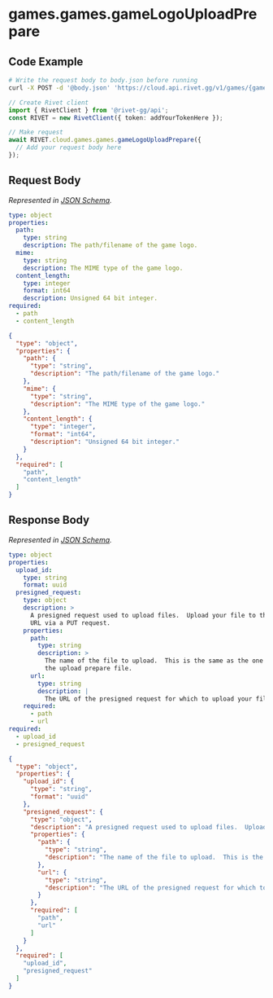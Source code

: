 
# games.games.gameLogoUploadPrepare

## Code Example

<CodeGroup title='Request' tag='POST' label='https://cloud.api.rivet.gg/v1/games/{game_id}/logo-upload/prepare'>

```bash {{ title: 'cURL' }}
# Write the request body to body.json before running
curl -X POST -d '@body.json' 'https://cloud.api.rivet.gg/v1/games/{game_id}/logo-upload/prepare'
```

```ts
// Create Rivet client
import { RivetClient } from '@rivet-gg/api';
const RIVET = new RivetClient({ token: addYourTokenHere });

// Make request
await RIVET.cloud.games.games.gameLogoUploadPrepare({
  // Add your request body here
});
```

</CodeGroup>


## Request Body

_Represented in [JSON Schema](https://json-schema.org/)._

<CodeGroup title='Request'>

```yaml
type: object
properties:
  path:
    type: string
    description: The path/filename of the game logo.
  mime:
    type: string
    description: The MIME type of the game logo.
  content_length:
    type: integer
    format: int64
    description: Unsigned 64 bit integer.
required:
  - path
  - content_length

```

```json
{
  "type": "object",
  "properties": {
    "path": {
      "type": "string",
      "description": "The path/filename of the game logo."
    },
    "mime": {
      "type": "string",
      "description": "The MIME type of the game logo."
    },
    "content_length": {
      "type": "integer",
      "format": "int64",
      "description": "Unsigned 64 bit integer."
    }
  },
  "required": [
    "path",
    "content_length"
  ]
}
```

</CodeGroup>


## Response Body

_Represented in [JSON Schema](https://json-schema.org/)._

<CodeGroup title='Response'>

```yaml
type: object
properties:
  upload_id:
    type: string
    format: uuid
  presigned_request:
    type: object
    description: >
      A presigned request used to upload files.  Upload your file to the given
      URL via a PUT request.
    properties:
      path:
        type: string
        description: >
          The name of the file to upload.  This is the same as the one given in
          the upload prepare file.
      url:
        type: string
        description: |
          The URL of the presigned request for which to upload your file to.
    required:
      - path
      - url
required:
  - upload_id
  - presigned_request

```

```json
{
  "type": "object",
  "properties": {
    "upload_id": {
      "type": "string",
      "format": "uuid"
    },
    "presigned_request": {
      "type": "object",
      "description": "A presigned request used to upload files.  Upload your file to the given URL via a PUT request.\n",
      "properties": {
        "path": {
          "type": "string",
          "description": "The name of the file to upload.  This is the same as the one given in the upload prepare file.\n"
        },
        "url": {
          "type": "string",
          "description": "The URL of the presigned request for which to upload your file to.\n"
        }
      },
      "required": [
        "path",
        "url"
      ]
    }
  },
  "required": [
    "upload_id",
    "presigned_request"
  ]
}
```

</CodeGroup>

